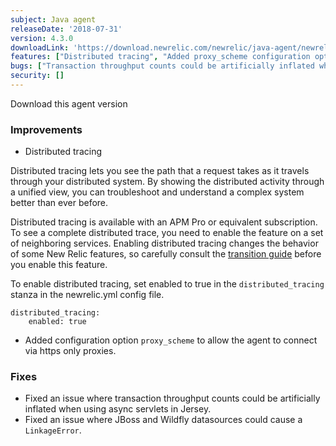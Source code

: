 ```yaml
---
subject: Java agent
releaseDate: '2018-07-31'
version: 4.3.0
downloadLink: 'https://download.newrelic.com/newrelic/java-agent/newrelic-agent/4.3.0/'
features: ["Distributed tracing", "Added proxy_scheme configuration option"]
bugs: ["Transaction throughput counts could be artificially inflated when using async servlets in Jersey", "JBoss and Wildfly datasources could cause a LinkageError"]
security: []
---
```

<ButtonGroup>
  <ButtonLink
    role="button"
    to="https://download.newrelic.com/newrelic/java-agent/newrelic-agent/4.3.0/"
    variant="primary"
  >
    Download this agent version
  </ButtonLink>
</ButtonGroup>

### Improvements

* Distributed tracing

Distributed tracing lets you see the path that a request takes as it travels through your distributed system. By showing the distributed activity through a unified view, you can troubleshoot and understand a complex system better than ever before.

Distributed tracing is available with an APM Pro or equivalent subscription. To see a complete distributed trace, you need to enable the feature on a set of neighboring services. Enabling distributed tracing changes the behavior of some New Relic features, so carefully consult the [transition guide](https://docs.newrelic.com/docs/transition-guide-distributed-tracing) before you enable this feature.

To enable distributed tracing, set enabled to true in the `distributed_tracing` stanza in the newrelic.yml config file.

```
distributed_tracing:
    enabled: true
```

* Added configuration option `proxy_scheme` to allow the agent to connect via https only proxies.

### Fixes

* Fixed an issue where transaction throughput counts could be artificially inflated when using async servlets in Jersey.
* Fixed an issue where JBoss and Wildfly datasources could cause a `LinkageError`.
